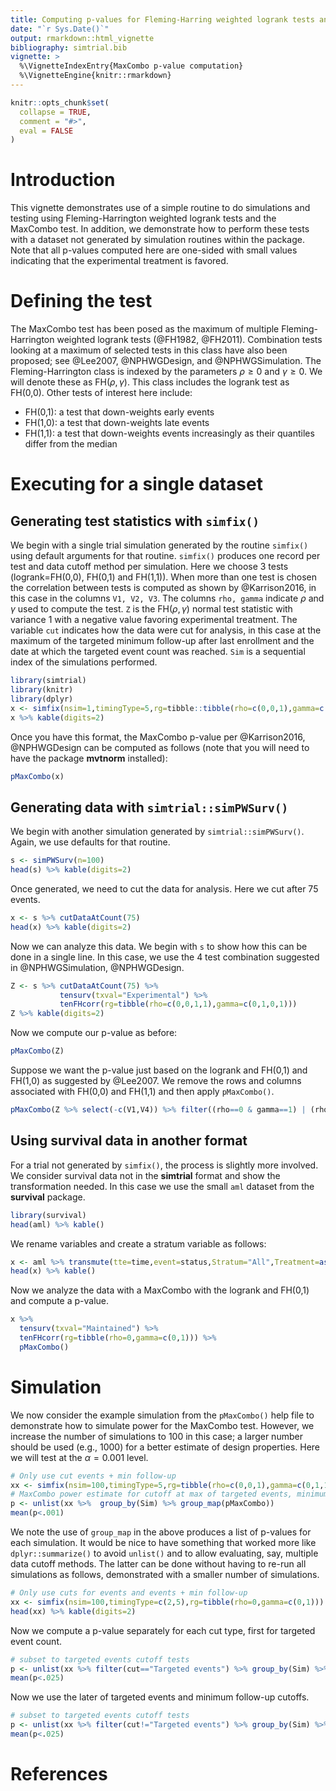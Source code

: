 ```yaml
---
title: Computing p-values for Fleming-Harring weighted logrank tests and the MaxCombo test
date: "`r Sys.Date()`"
output: rmarkdown::html_vignette
bibliography: simtrial.bib
vignette: >
  %\VignetteIndexEntry{MaxCombo p-value computation}
  %\VignetteEngine{knitr::rmarkdown} 
---
```


```r
knitr::opts_chunk$set(
  collapse = TRUE,
  comment = "#>",
  eval = FALSE
)

```

# Introduction

This vignette demonstrates use of a simple routine to do simulations and testing using Fleming-Harrington weighted logrank tests and the MaxCombo test.
In addition, we demonstrate how to perform these tests with a dataset not generated by simulation routines within the package.
Note that all p-values computed here are one-sided with small values indicating that the experimental treatment is favored. 

# Defining the test

The MaxCombo test has been posed as the maximum of multiple Fleming-Harrington weighted logrank tests (@FH1982, @FH2011).
Combination tests looking at a maximum of selected tests in this class have also been proposed; see @Lee2007, @NPHWGDesign, and @NPHWGSimulation.
The Fleming-Harrington class is indexed by the parameters $\rho\ge 0$ and $\gamma\ge 0$.
We will denote these as FH($\rho,\gamma$). 
This class includes the logrank test as FH(0,0).
Other tests of interest here include:

- FH(0,1): a test that down-weights early events
- FH(1,0): a test that down-weights late events
- FH(1,1): a test that down-weights events increasingly as their quantiles differ from the median


# Executing for a single dataset

## Generating test statistics with `simfix()`

We begin with a single trial simulation generated by the routine `simfix()` using default arguments for that routine.
`simfix()` produces one record per test and data cutoff method per simulation.
Here we choose 3 tests (logrank=FH(0,0), FH(0,1) and FH(1,1)).
When more than one test is chosen the correlation between tests is computed as shown by @Karrison2016, in this case in the columns `V1, V2, V3`. The columns `rho, gamma` indicate $\rho$ and $\gamma$ used to compute the test. `Z` is the FH($\rho,\gamma$) normal test statistic with variance 1 with a negative value favoring experimental treatment. The variable `cut` indicates how the data were cut for analysis, in this case at the maximum of the targeted minimum follow-up after last enrollment and the date at which the targeted event count was reached. `Sim` is a sequential index of the simulations performed.  


```r
library(simtrial)
library(knitr)
library(dplyr)
x <- simfix(nsim=1,timingType=5,rg=tibble::tibble(rho=c(0,0,1),gamma=c(0,1,1)))
x %>% kable(digits=2)
```

Once you have this format, the MaxCombo p-value per @Karrison2016, @NPHWGDesign can be computed as follows (note that you will need to have the package **mvtnorm** installed):

```r
pMaxCombo(x)
```

## Generating data with `simtrial::simPWSurv()`

We begin with another simulation generated by `simtrial::simPWSurv()`.
Again, we use defaults for that routine.

```r
s <- simPWSurv(n=100)
head(s) %>% kable(digits=2)
```

Once generated, we need to cut the data for analysis. Here we cut after 75 events.

```r
x <- s %>% cutDataAtCount(75)
head(x) %>% kable(digits=2)
```

Now we can analyze this data. We begin with `s` to show how this can be done in a single line.
In this case, we use the 4 test combination suggested in @NPHWGSimulation, @NPHWGDesign.

```r
Z <- s %>% cutDataAtCount(75) %>% 
           tensurv(txval="Experimental") %>% 
           tenFHcorr(rg=tibble(rho=c(0,0,1,1),gamma=c(0,1,0,1)))
Z %>% kable(digits=2)
```

Now we compute our p-value as before:

```r
pMaxCombo(Z)
```

Suppose we want the p-value just based on the logrank and FH(0,1) and FH(1,0) as suggested by @Lee2007.
We remove the rows and columns associated with FH(0,0) and FH(1,1) and then apply `pMaxCombo()`.

```r
pMaxCombo(Z %>% select(-c(V1,V4)) %>% filter((rho==0 & gamma==1) | (rho==1 & gamma==0)))
```



## Using survival data in another format

For a trial not generated by `simfix()`, the process is slightly more involved.
We consider survival data not in the **simtrial** format and show the transformation needed.
In this case we use the small `aml` dataset from the **survival** package.

```r
library(survival)
head(aml) %>% kable()
```

We rename variables and create a stratum variable as follows:

```r
x <- aml %>% transmute(tte=time,event=status,Stratum="All",Treatment=as.character(x))
head(x) %>% kable()
```

Now we analyze the data with a MaxCombo with the logrank and FH(0,1) and compute a p-value.

```r
x %>% 
  tensurv(txval="Maintained") %>% 
  tenFHcorr(rg=tibble(rho=0,gamma=c(0,1))) %>% 
  pMaxCombo()
```



# Simulation

We now consider the example simulation from the `pMaxCombo()` help file to demonstrate how to simulate power for the MaxCombo test. However, we increase the number of simulations to 100 in this case; a larger number should be used (e.g., 1000) for a better estimate of design properties. Here we will test at the $\alpha=0.001$ level.

```r
# Only use cut events + min follow-up
xx <- simfix(nsim=100,timingType=5,rg=tibble(rho=c(0,0,1),gamma=c(0,1,1)))
# MaxCombo power estimate for cutoff at max of targeted events, minimum follow-up
p <- unlist(xx %>%  group_by(Sim) %>% group_map(pMaxCombo))
mean(p<.001)
```

We note the use of `group_map` in the above produces a list of p-values for each simulation.
It would be nice to have something that worked more like `dplyr::summarize()` to avoid `unlist()` and to allow evaluating, say, multiple data cutoff methods.
The latter can be done without having to re-run all simulations as follows, demonstrated with a smaller number of simulations.

```r
# Only use cuts for events and events + min follow-up
xx <- simfix(nsim=100,timingType=c(2,5),rg=tibble(rho=0,gamma=c(0,1)))
head(xx) %>% kable(digits=2)
```

Now we compute a p-value separately for each cut type, first for targeted event count.

```r
# subset to targeted events cutoff tests
p <- unlist(xx %>% filter(cut=="Targeted events") %>% group_by(Sim) %>% group_map(pMaxCombo))
mean(p<.025)
```

Now we use the later of targeted events and minimum follow-up cutoffs.

```r
# subset to targeted events cutoff tests
p <- unlist(xx %>% filter(cut!="Targeted events") %>% group_by(Sim) %>% group_map(pMaxCombo))
mean(p<.025)
```

# References
